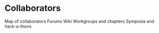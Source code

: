 # Collaborators {#Collaborators}

Map of collaborators
Forums
Wiki
Workgroups and chapters
Symposia and hack-a-thons
